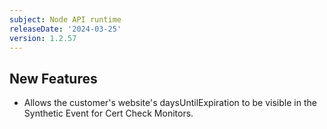 ```yaml
---
subject: Node API runtime
releaseDate: '2024-03-25'
version: 1.2.57
---
```


## New Features
* Allows the customer's website's daysUntilExpiration to be visible in the Synthetic Event for Cert Check Monitors.
